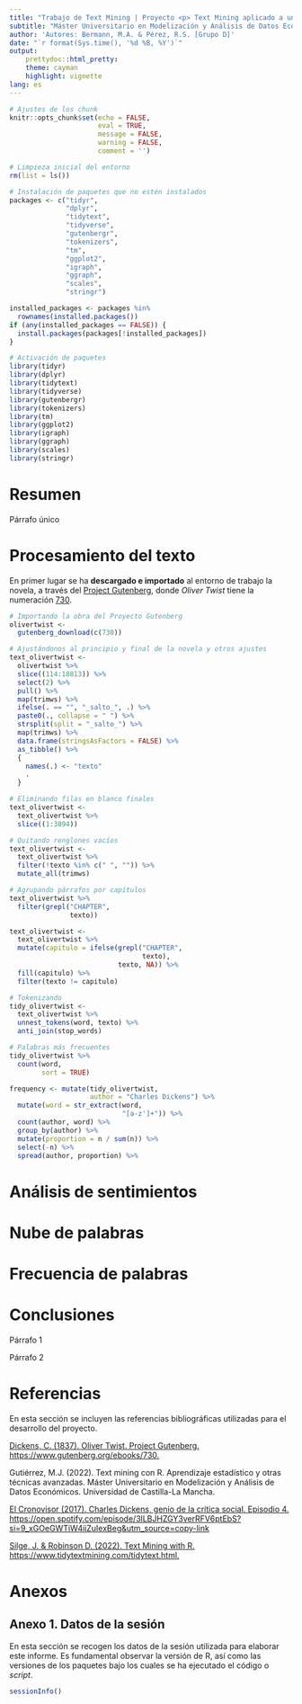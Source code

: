 ---
title: "Trabajo de Text Mining | Proyecto <p> Text Mining aplicado a una novela de Charles Dickens"
subtitle: "Máster Universitario en Modelización y Análisis de Datos Económicos <p> (MUMADE)"
author: 'Autores: Bermann, M.A. & Pérez, R.S. [Grupo D]'
date: "`r format(Sys.time(), '%d %B, %Y')`"
output:
    prettydoc::html_pretty:
    theme: cayman
    highlight: vignette
lang: es
---

```{r setup, include = FALSE}
# Ajustes de los chunk
knitr::opts_chunk$set(echo = FALSE, 
                      eval = TRUE, 
                      message = FALSE,
                      warning = FALSE,
                      comment = '')
```

```{r inicio, include = FALSE}
# Limpieza inicial del entorno
rm(list = ls())

# Instalación de paquetes que no estén instalados
packages <- c("tidyr",
              "dplyr",
              "tidytext",
              "tidyverse",
              "gutenbergr",
              "tokenizers",
              "tm",
              "ggplot2",
              "igraph",
              "ggraph",
              "scales",
              "stringr")

installed_packages <- packages %in% 
  rownames(installed.packages())
if (any(installed_packages == FALSE)) {
  install.packages(packages[!installed_packages])
}

# Activación de paquetes
library(tidyr)
library(dplyr)
library(tidytext)
library(tidyverse)
library(gutenbergr)
library(tokenizers)
library(tm)
library(ggplot2)
library(igraph)
library(ggraph)
library(scales)
library(stringr)
```

# Resumen 

Párrafo único

# Procesamiento del texto

En primer lugar se ha **descargado e importado** al entorno de trabajo la novela, a través del [Project Gutenberg](https://www.gutenberg.org/ebooks/730), donde _Oliver Twist_ tiene la numeración [730](https://www.gutenberg.org/files/730/730-0.txt).

```{r importacion, include = FALSE}
# Importando la obra del Proyecto Gutenberg
olivertwist <- 
  gutenberg_download(c(730))

# Ajustándonos al principio y final de la novela y otros ajustes
text_olivertwist <-
  olivertwist %>% 
  slice((114:18813)) %>% 
  select(2) %>% 
  pull() %>%
  map(trimws) %>%
  ifelse(. == "", "_salto_", .) %>%
  paste0(., collapse = " ") %>%
  strsplit(split = "_salto_") %>%
  map(trimws) %>%
  data.frame(stringsAsFactors = FALSE) %>%
  as_tibble() %>%
  {
    names(.) <- "texto"
    .
  }

# Eliminando filas en blanco finales
text_olivertwist <-
  text_olivertwist %>% 
  slice((1:3894))

# Quitando renglones vacíos
text_olivertwist <-
  text_olivertwist %>%
  filter(!texto %in% c(" ", "")) %>%
  mutate_all(trimws)

# Agrupando párrafos por capítulos
text_olivertwist %>%
  filter(grepl("CHAPTER",
               texto))

text_olivertwist <-
  text_olivertwist %>%
  mutate(capitulo = ifelse(grepl("CHAPTER", 
                                 texto), 
                           texto, NA)) %>%
  fill(capitulo) %>%
  filter(texto != capitulo)

# Tokenizando
tidy_olivertwist <- 
  text_olivertwist %>%
  unnest_tokens(word, texto) %>%
  anti_join(stop_words)

# Palabras más frecuentes
tidy_olivertwist %>%
  count(word,
        sort = TRUE)

frequency <- mutate(tidy_olivertwist,
                    author = "Charles Dickens") %>%
  mutate(word = str_extract(word,
                            "[a-z']+")) %>%
  count(author, word) %>%
  group_by(author) %>%
  mutate(proportion = n / sum(n)) %>%
  select(-n) %>%
  spread(author, proportion) %>%
```

# Análisis de sentimientos

# Nube de palabras

# Frecuencia de palabras

# Conclusiones

Párrafo 1

Párrafo 2

# Referencias

En esta sección se incluyen las referencias bibliográficas utilizadas para el desarrollo del proyecto.

[Dickens, C. (1837). Oliver Twist. Project Gutenberg. https://www.gutenberg.org/ebooks/730.](https://www.gutenberg.org/ebooks/730)

Gutiérrez, M.J. (2022). Text mining con R. Aprendizaje estadístico y otras técnicas avanzadas. Máster Universitario en Modelización y Análisis de Datos Económicos. Universidad de Castilla-La Mancha.

[El Cronovisor (2017). Charles Dickens, genio de la crítica social. Episodio 4. https://open.spotify.com/episode/3lLBJHZGY3verRFV6ptEbS?si=9_xGOeGWTiW4ijZuIexBeg&utm_source=copy-link](https://open.spotify.com/episode/3lLBJHZGY3verRFV6ptEbS?si=9_xGOeGWTiW4ijZuIexBeg&utm_source=copy-link)

[Silge, J. & Robinson D. (2022). Text Mining with R. https://www.tidytextmining.com/tidytext.html.](https://www.tidytextmining.com/tidytext.html)

# Anexos

## Anexo 1. Datos de la sesión

En esta sección se recogen los datos de la sesión utilizada para elaborar este informe. Es fundamental observar la versión de R, así como las versiones de los paquetes bajo los cuales se ha ejecutado el código o *script*.

```{r}
sessionInfo()
```

